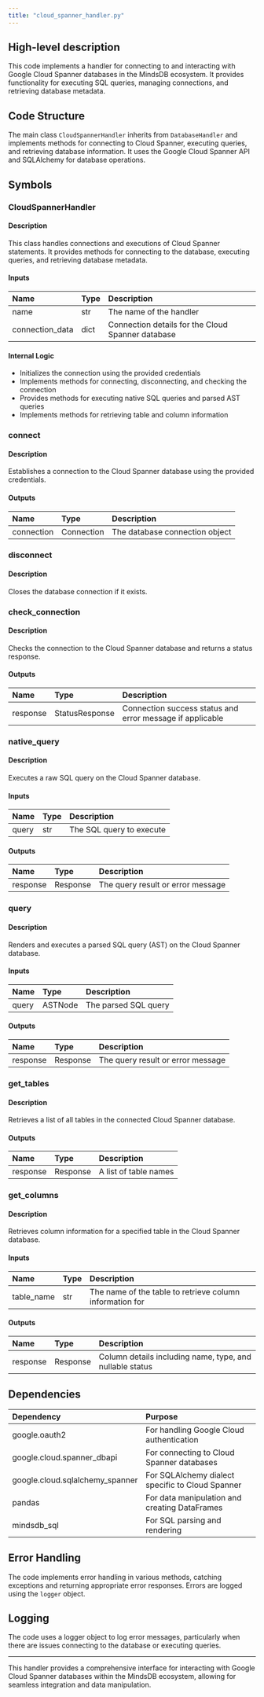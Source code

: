 ```yaml
---
title: "cloud_spanner_handler.py"
---
```


## High-level description
This code implements a handler for connecting to and interacting with Google Cloud Spanner databases in the MindsDB ecosystem. It provides functionality for executing SQL queries, managing connections, and retrieving database metadata.

## Code Structure
The main class `CloudSpannerHandler` inherits from `DatabaseHandler` and implements methods for connecting to Cloud Spanner, executing queries, and retrieving database information. It uses the Google Cloud Spanner API and SQLAlchemy for database operations.

## Symbols

### CloudSpannerHandler
#### Description
This class handles connections and executions of Cloud Spanner statements. It provides methods for connecting to the database, executing queries, and retrieving database metadata.

#### Inputs
| Name | Type | Description |
|:-----|:-----|:------------|
| name | str | The name of the handler |
| connection_data | dict | Connection details for the Cloud Spanner database |

#### Internal Logic
- Initializes the connection using the provided credentials
- Implements methods for connecting, disconnecting, and checking the connection
- Provides methods for executing native SQL queries and parsed AST queries
- Implements methods for retrieving table and column information

### connect
#### Description
Establishes a connection to the Cloud Spanner database using the provided credentials.

#### Outputs
| Name | Type | Description |
|:-----|:-----|:------------|
| connection | Connection | The database connection object |

### disconnect
#### Description
Closes the database connection if it exists.

### check_connection
#### Description
Checks the connection to the Cloud Spanner database and returns a status response.

#### Outputs
| Name | Type | Description |
|:-----|:-----|:------------|
| response | StatusResponse | Connection success status and error message if applicable |

### native_query
#### Description
Executes a raw SQL query on the Cloud Spanner database.

#### Inputs
| Name | Type | Description |
|:-----|:-----|:------------|
| query | str | The SQL query to execute |

#### Outputs
| Name | Type | Description |
|:-----|:-----|:------------|
| response | Response | The query result or error message |

### query
#### Description
Renders and executes a parsed SQL query (AST) on the Cloud Spanner database.

#### Inputs
| Name | Type | Description |
|:-----|:-----|:------------|
| query | ASTNode | The parsed SQL query |

#### Outputs
| Name | Type | Description |
|:-----|:-----|:------------|
| response | Response | The query result or error message |

### get_tables
#### Description
Retrieves a list of all tables in the connected Cloud Spanner database.

#### Outputs
| Name | Type | Description |
|:-----|:-----|:------------|
| response | Response | A list of table names |

### get_columns
#### Description
Retrieves column information for a specified table in the Cloud Spanner database.

#### Inputs
| Name | Type | Description |
|:-----|:-----|:------------|
| table_name | str | The name of the table to retrieve column information for |

#### Outputs
| Name | Type | Description |
|:-----|:-----|:------------|
| response | Response | Column details including name, type, and nullable status |

## Dependencies
| Dependency | Purpose |
|:-----------|:--------|
| google.oauth2 | For handling Google Cloud authentication |
| google.cloud.spanner_dbapi | For connecting to Cloud Spanner databases |
| google.cloud.sqlalchemy_spanner | For SQLAlchemy dialect specific to Cloud Spanner |
| pandas | For data manipulation and creating DataFrames |
| mindsdb_sql | For SQL parsing and rendering |

## Error Handling
The code implements error handling in various methods, catching exceptions and returning appropriate error responses. Errors are logged using the `logger` object.

## Logging
The code uses a logger object to log error messages, particularly when there are issues connecting to the database or executing queries.

___

This handler provides a comprehensive interface for interacting with Google Cloud Spanner databases within the MindsDB ecosystem, allowing for seamless integration and data manipulation.